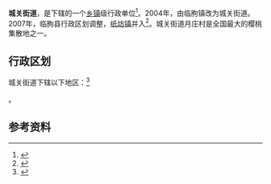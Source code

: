 {{中国乡级行政区
|景观照片文件名 = 临朐实中附小 操场和教学楼 2021-03-07 2.jpg
|景观照片大小   = 200px
|景观照片描述   = 临朐县实验中学附属小学
|37/07/24/001/000}}

'''城关街道'''，是{{PRC admin/fullname|37/07/24/001/000|3}}下辖的一个[[乡镇|乡镇]]级行政单位<ref>{{PRC admin/ref sgc|{{PRC admin/parent|37/07/24/001/000}}}}</ref>。2004年，由临朐镇改为城关街道。2007年，临朐县行政区划调整，[[纸坊镇_(临朐县)|纸坊镇]]并入<ref>{{Cite web |url=http://www.sohu.com/a/206714068_231778 |title=临朐各村村名来历和建村时间都在这里了（珍藏版） |accessdate=2018-10-03 |author= |date=2017-11-25 |work= |publisher=搜狐网 |language=Zh-hans |archive-date=2018-10-03 |archive-url=https://web.archive.org/web/20181003181735/http://www.sohu.com/a/206714068_231778 |dead-url=no }}</ref>。城关街道月庄村是全国最大的樱桃集散地之一。

== 行政区划 ==

城关街道下辖以下地区：<ref>{{PRC admin/ref sgc|37/07/24/001/000}}</ref>

{{PRC admin/children|37/07/24/001/000}}。

== 参考资料 ==

{{reflist}}

{{PRC admin/navcat|37/07/24/001/000}}